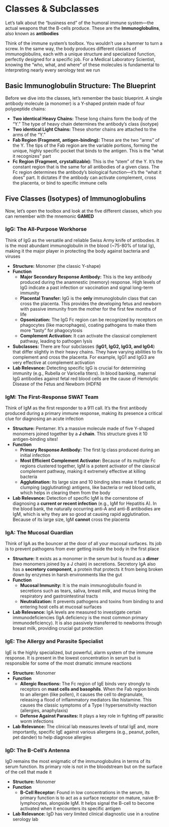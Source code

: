 # Classes & Subclasses {-}

Let's talk about the "business end" of the humoral immune system—the actual weapons that the B-cells produce. These are the **Immunoglobulins**, also known as **antibodies**

Think of the immune system's toolbox. You wouldn't use a hammer to turn a screw. In the same way, the body produces different classes of immunoglobulins, each with a unique structure and specialized function, perfectly designed for a specific job. For a Medical Laboratory Scientist, knowing the "who, what, and where" of these molecules is fundamental to interpreting nearly every serology test we run

## **Basic Immunoglobulin Structure: The Blueprint** {-}

Before we dive into the classes, let's remember the basic blueprint. A single antibody molecule (a monomer) is a Y-shaped protein made of four polypeptide chains:

*   **Two identical Heavy Chains:** These long chains form the body of the "Y." The type of heavy chain determines the antibody's class (isotype)
*   **Two identical Light Chains:** These shorter chains are attached to the arms of the "Y."
*   **Fab Region (Fragment, antigen-binding):** These are the two "arms" of the Y. The tips of the Fab region are the variable portions, forming the unique, highly specific pocket that binds to the antigen. This is the "what it recognizes" part
*   **Fc Region (Fragment, crystallizable):** This is the "stem" of the Y. It's the constant region that is the same for all antibodies of a given class. The Fc region determines the antibody's biological function—it's the "what it does" part. It dictates if the antibody can activate complement, cross the placenta, or bind to specific immune cells


## **Five Classes (Isotypes) of Immunoglobulins** {-}

Now, let's open the toolbox and look at the five different classes, which you can remember with the mnemonic **GAMED**

### **IgG: The All-Purpose Workhorse** {-}
Think of IgG as the versatile and reliable Swiss Army knife of antibodies. It is the most abundant immunoglobulin in the blood (~75-80% of total Ig), making it the major player in protecting the body against bacteria and viruses

*   **Structure:** Monomer (the classic Y-shape)
*   **Function**
    *   **Major Secondary Response Antibody:** This is the key antibody produced during the anamnestic (memory) response. High levels of IgG indicate a past infection or vaccination and signal long-term immunity
    *   **Placental Transfer:** IgG is the **only** immunoglobulin class that can cross the placenta. This provides the developing fetus and newborn with passive immunity from the mother for the first few months of life
    *   **Opsonization:** The IgG Fc region can be recognized by receptors on phagocytes (like macrophages), coating pathogens to make them more "tasty" for phagocytosis
    *   **Complement Activation:** It can activate the classical complement pathway, leading to pathogen lysis
*   **Subclasses:** There are four subclasses (**IgG1, IgG2, IgG3, and IgG4**) that differ slightly in their heavy chains. They have varying abilities to fix complement and cross the placenta. For example, IgG1 and IgG3 are very effective at complement activation
*   **Lab Relevance:** Detecting specific IgG is crucial for determining immunity (e.g., Rubella or Varicella titers). In blood banking, maternal IgG antibodies against fetal red blood cells are the cause of Hemolytic Disease of the Fetus and Newborn (HDFN)

### **IgM: The First-Response SWAT Team** {-}

Think of IgM as the first responder to a 911 call. It's the first antibody produced during a primary immune response, making its presence a critical clue for diagnosing an acute infection

*   **Structure:** Pentamer. It's a massive molecule made of five Y-shaped monomers joined together by a **J chain**. This structure gives it 10 antigen-binding sites!
*   **Function**
    *   **Primary Response Antibody:** The first Ig class produced during an initial infection
    *   **Most Efficient Complement Activator:** Because of its multiple Fc regions clustered together, IgM is a potent activator of the classical complement pathway, making it extremely effective at killing bacteria
    *   **Agglutination:** Its large size and 10 binding sites make it fantastic at clumping (agglutinating) antigens, like bacteria or red blood cells, which helps in clearing them from the body
*   **Lab Relevance:** Detection of specific IgM is the cornerstone of diagnosing a **current or recent infection** (e.g., IgM for Hepatitis A). In the blood bank, the naturally occurring anti-A and anti-B antibodies are IgM, which is why they are so good at causing rapid agglutination. Because of its large size, IgM **cannot** cross the placenta

### **IgA: The Mucosal Guardian** {-}

Think of IgA as the bouncer at the door of all your mucosal surfaces. Its job is to prevent pathogens from ever getting inside the body in the first place

*   **Structure:** It exists as a monomer in the serum but is found as a **dimer** (two monomers joined by a J chain) in secretions. Secretory IgA also has a **secretory component**, a protein that protects it from being broken down by enzymes in harsh environments like the gut
*   **Function**
    *   **Mucosal Immunity:** It is the main immunoglobulin found in secretions such as tears, saliva, breast milk, and mucus lining the respiratory and gastrointestinal tracts
    *   **Neutralization:** It prevents pathogens and toxins from binding to and entering host cells at mucosal surfaces
*   **Lab Relevance:** IgA levels are measured to investigate certain immunodeficiencies (IgA deficiency is the most common primary immunodeficiency). It is also passively transferred to newborns through breast milk, providing crucial gut protection

### **IgE: The Allergy and Parasite Specialist** {-}

IgE is the highly specialized, but powerful, alarm system of the immune response. It is present in the lowest concentration in serum but is responsible for some of the most dramatic immune reactions

*   **Structure:** Monomer
*   **Function**
    *   **Allergic Reactions:** The Fc region of IgE binds very strongly to receptors on **mast cells and basophils**. When the Fab region binds to an allergen (like pollen), it causes the cell to degranulate, releasing a flood of inflammatory mediators like histamine. This causes the classic symptoms of a Type I hypersensitivity reaction (allergies, anaphylaxis)
    *   **Defense Against Parasites:** It plays a key role in fighting off parasitic worm infections
*   **Lab Relevance:** The clinical lab measures levels of total IgE and, more importantly, specific IgE against various allergens (e.g., peanut, pollen, pet dander) to help diagnose allergies

### **IgD: The B-Cell's Antenna** {-}

IgD remains the most enigmatic of the immunoglobulins in terms of its serum function. Its primary role is not in the bloodstream but on the surface of the cell that made it

*   **Structure:** Monomer
*   **Function**
    *   **B-Cell Receptor:** Found in low concentrations in the serum, its primary function is to act as a surface receptor on mature, naive B-lymphocytes, alongside IgM. It helps signal the B-cell to become activated when it encounters its specific antigen
*   **Lab Relevance:** IgD has very limited clinical diagnostic use in a routine serology lab